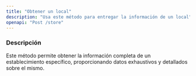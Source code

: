 ```yaml
---
title: "Obtener un local"
description: "Usa este método para entregar la información de un local"
openapi: "Post /store"
---
```


### Descripción

Este método permite obtener la información completa de un establecimiento específico, proporcionando datos exhaustivos y detallados sobre el mismo.